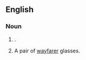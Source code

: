 ==English==

===Noun===
{{head|en|noun plural form}}

# {{plural of|wayfarer|lang=en}}.
# A pair of [[wayfarer]] glasses.